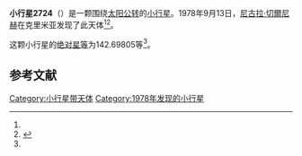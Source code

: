 {{Infobox planet
| bgcolour = #FFFFC0
| name = 2724 Orlov
| symbol = 
| image = 
| caption = 
| discovery = yes
| discovery_ref = 
| discoverer = [[尼古拉·切爾尼赫|尼古拉·切爾尼赫]]
| discovery_site = [[克里米亚|克里米亚]] 
| discovered = 1978年9月13日
| designations = yes
| mp_name = 
| named_after = 
| alt_names = 1978 RZ5/ 1948 TF1 / 1956 EF / 1972 LB / 1974 YQ / 1976 GO
| mp_category = [[主带小行星|主带小行星]]
| orbit_ref = <ref name="a">[http://ssd.jpl.nasa.gov/sbdb.cgi?sstr=2724 2724 Orlov] {{Wayback|url=http://ssd.jpl.nasa.gov/sbdb.cgi?sstr=2724 |date=20200820011855 }}，小行星數據庫瀏覽器（JPL Small-Body Database Browser）－[[美国国家航空航天局|美国国家航空航天局]]喷气推进实验室</ref>
| epoch = 2456400.5 (2013年4月18日更新)
| aphelion = {{convert|3.2837530|AU|km|3|abbr=on|lk=out}}
| perihelion = {{convert|2.5624112|AU|km|3|abbr=on}}
| semimajor = {{convert|2.9230821|AU|km|3|abbr=on}}
| eccentricity = 0.1233872
| period = 1825.407944 [[日|日]]<br />5[[儒略年|儒略年]]
| avg_speed = 
| inclination = 3.97781
| asc_node = 153.71040
| mean_anomaly = 
| arg_peri = 142.69805
| satellites = 
| physical_characteristics = yes
| dimensions = 
| mass = 
| density = 
| surface_grav = 
| escape_velocity = 
| sidereal_day = 
| axial_tilt = 
| pole_ecliptic_lat = 
| pole_ecliptic_lon = 
| albedo = 
| temperatures= 
| temp_name1 = 
| mean_temp_1 = 
| max_temp_1 = 
| temp_name2 = 
| max_temp_2 = 
| spectral_type = 
| abs_magnitude = 142.69805
}}

'''小行星2724'''（{{lang-en|2724 Orlov}}）是一颗围绕[[太阳|太阳]][[公转|公转]]的[[小行星|小行星]]。1978年9月13日，[[尼古拉·切爾尼赫|尼古拉·切爾尼赫]]在克里米亚发现了此天体<ref name="a" /><ref>{{cite news|title=小行星列表|url=http://cfa-www.harvard.edu/iau/lists/NumberedMPs.txt|accessdate=2013-07-08|newspaper=哈佛大学|archive-date=2008-05-17|archive-url=https://web.archive.org/web/20080517010638/http://cfa-www.harvard.edu/iau/lists/NumberedMPs.txt|dead-url=no}}</ref>。

这颗小行星的[[绝对星等|绝对星等]]为142.69805等<ref name="a" />。

==参考文献==
{{reflist}}
{{Minor Planet Number|[[小行星2723|小行星2723]]|[[小行星2725|小行星2725]]}}

{{小天体}}

[[Category:小行星带天体|Category:小行星带天体]]
[[Category:1978年发现的小行星|Category:1978年发现的小行星]]

{{asteroid-stub}}